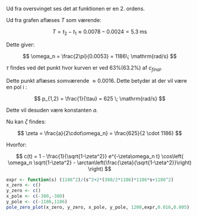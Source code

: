 Ud fra oversvinget ses det at funktionen er en 2. ordens.

Ud fra grafen aflæses $T$ som værende:

$$
T = t_2 - t_1 \approx 0.0078 - 0.0024 = 5.3 \;\mathrm{ms}
$$

Dette giver:

$$
\omega_n = \frac{2\pi}{0.0053} = 1186\; \mathrm{rad/s}
$$

$\tau$ findes ved det punkt hvor kurven er ved $63\% (63.2\%)$ af $c_{final}$.

Dette punkt aflæses somværende $\approx 0.0016$. Dette betyder at der vil være en pol i :

$$
p_{1,2} = \frac{1}{\tau} = 625 \; \mathrm{rad/s}
$$

Dette vil desuden være konstanten $a$.

Nu kan $\zeta$ findes:

$$
\zeta = \frac{a}{2\cdot\omega_n} = \frac{625}{2 \cdot 1186}
$$

Hvorfor:

$$
c(t) =
1 - \frac{1}{\sqrt{1-\zeta^2}}
e^{-\zeta\omega_n t}
\cos\left(
\omega_n \sqrt{1-\zeta^2} - \arctan\left(\frac{\zeta}{\sqrt{1-\zeta^2}}\right)
\right)
$$


```r
expr <- function(s) (1186^2)/(s^2+2*(380/2*1186)*1186*s+1186^2)
x_zero <- c()
y_zero <- c()
x_pole <- c(-380,-380)
y_pole <- c(-1186,1186)
pole_zero_plot(x_zero, y_zero, x_pole, y_pole, 1200,expr,0.016,0.005)

```
